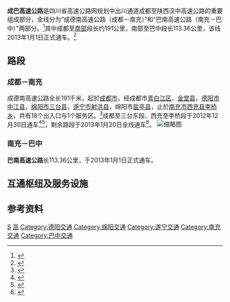 {{中国高速公路信息框
| 省名 = Sichuan
| 编号 = S2
| 名称 = 成都—巴中高速公路
| 地圖 = 
| 路線簡稱 = 成巴
| 最近通車日期 = 2013年1月
| 规划总里程 = 304.4
| 起點 = [[成都市|成都市]][[青白江区|青白江区]]{{China Expwy Name|G42}}福洪立交
| 終點 = [[巴中市|巴中市]][[巴州区|巴州区]]{{China Expwy Name|G85}}
| 出口處數 = 
| 服务区数 = 
}}
'''成巴高速公路'''是四川省高速公路网规划中出川通道成都至陕西汉中高速公路的重要组成部分，全线分为“成德南高速公路（成都－南充）”和“巴南高速公路（南充－巴中）”两部分。<ref>{{cite news|title=南巴高速有望明年开建|url=http://news.sina.com.cn/o/2008-03-20/041213601249s.shtml|accessdate=2014-08-18|newspaper=新浪|date=2008-03-20|archive-date=2019-05-20|archive-url=https://web.archive.org/web/20190520203833/http://news.sina.com.cn/o/2008-03-20/041213601249s.shtml|dead-url=no}}</ref>其中成都至[[南部县|南部]]段长约191公里，南部至巴中段长113.36公里，该线2013年1月1日正式通车。<ref>{{cite news|title=记者体验成巴高速：距离缩短 3个半小时回家|url=http://news.chengdu.cn/content/2013-02/10/content_1154101.htm|accessdate=2016-02-03|date=2013-02-10|archive-date=2017-01-11|archive-url=https://web.archive.org/web/20170111162725/http://news.chengdu.cn/content/2013-02/10/content_1154101.htm|dead-url=no}}</ref>
==路段==
===成都－南充===
成德南高速公路全长191千米，起於[[成都市|成都市]]，经成都市[[青白江区|青白江区]]、[[金堂县|金堂县]]，[[德阳市|德阳市]][[中江县|中江县]]，[[绵阳市|绵阳市]][[三台县|三台县]]，[[遂宁市|遂宁市]][[射洪县|射洪县]]，绵阳市[[盐亭县|盐亭县]]，止於[[南充市|南充市]][[西充县|西充县]][[李桥乡_(西充县)|李桥乡]]，共有18个出入口与1个服务区。<ref>{{Cite web|title=成德南走向|url=http://news.hexun.com/2011-12-19/136433195.html|access-date=2019-07-30|archive-url=https://web.archive.org/web/20190607075214/http://news.hexun.com/2011-12-19/136433195.html|archive-date=2019-06-07|dead-url=yes}}</ref>成都至三台东段、西充至李桥段于2012年12月30日通车<ref>{{Cite web|title=成德南高速成都至三台段通车 成都1小时到三台|url=http://sc.sina.com.cn/news/b/2012-12-30/090655708.html|accessdate=2019-07-30|work=华西都市报|archive-date=2019-07-30|archive-url=https://web.archive.org/web/20190730124207/http://sc.sina.com.cn/news/b/2012-12-30/090655708.html|dead-url=no}}</ref><ref>{{Cite web|title=成德南高速公路部分路段提前通车公告|url=http://www.scgs.com.cn/newshow.aspx?mid=18&id=37963|accessdate=2019-07-30|work=www.scgs.com.cn}}</ref>，剩余路段于2013年1月20日全线通车<ref>{{Cite web|title=成德南高速公路全线通车|url=http://www.nanchong.gov.cn/news/show/da0243de-5c06-45d9-83eb-1a2e34579c57.html|accessdate=2019-07-30|work=南充日报|archive-date=2019-07-30|archive-url=https://web.archive.org/web/20190730124203/http://www.nanchong.gov.cn/news/show/da0243de-5c06-45d9-83eb-1a2e34579c57.html|dead-url=no}}</ref>。
[[File:成巴高速公路.svg|缩略图]]
===南充－巴中===
'''巴南高速公路'''长113.36公里，于2013年1月1日正式通车。
== 互通枢纽及服务设施 ==
{{Start expwy exit box|place=1}}
{{Expwy exit item|place=[[成都市|成都市]]<br />[[青白江区|青白江区]]|place rows=1|type=MH|name=福洪立交|highway connection={{China Expwy Name|G42}}}}
{{Expwy exit item|place=[[成都市|成都市]]<br />[[青白江区|青白江区]]|place rows=2|type=E|name=青白江|road connection=清泉大道}}
{{Expwy exit item||type=H|name=成德南立交|highway connection={{China Expwy Name|SA2|P=SICHUAN}}}}
{{Expwy exit item|place=[[成都市|成都市]]<br />[[金堂县|金堂县]]|place rows=3|type=E|name=金堂|road connection=成环路}}
{{Expwy exit item||type=S|name=金堂服务区|road connection}}
{{Expwy exit item||type=E|name=赵家|road connection=X055 三金路}}
{{Expwy exit item|place=[[德阳市|德阳市]]<br />[[中江县|中江县]]|place rows=4|type=E|name=兴隆|road connection={{中国国道名|245|中金快速通道}}}}
{{Expwy exit item||type=S|name=中江服务区|road connection}}
{{Expwy exit item||type=H|name=中兴立交|highway connection={{China Expwy Name|SA3|P=Sichuan}}}}
{{Expwy exit item||type=E|name=中江|road connection={{中国国道名|350|中江大道}}}}
{{Expwy exit item|place=[[绵阳市|绵阳市]]<br />[[三台县|三台县]]|place rows=4|type=E|name=古井|road connection=}}
{{Expwy exit item||type=P|name=三台停车区|road connection}}
{{Expwy exit item||type=E|name=三台|road connection={{中国国道名|247|绵渝路}}}}
{{Expwy exit item||type=H|name=三台东立交|highway connection={{China Expwy Name|G93}}}}
{{Expwy exit item|place=[[绵阳市|绵阳市]]<br />[[盐亭县|盐亭县]]|place rows=5|type=E|name=共和|road connection=}}
{{Expwy exit item||type=S|name=盐亭服务区|road connection}}
{{Expwy exit item||type=E|name=盐亭|road connection=盐蓬路}}
{{Expwy exit item||type=H|name=江家湾枢纽|highway connection={{China Expwy Name|S32|P=四川}}}}
{{Expwy exit item||type=E|name=八角|road connection=大仁路}}
{{Expwy exit item|place=[[南充市|南充市]]<br />[[西充县|西充县]]|place rows=5|type=E|name=槐树|road connection=县道X1152}}
{{Expwy exit item||type=S|name=槐树服务区|road connection}}
{{Expwy exit item||type=E|name=义兴|road connection={{中国国道名|212}}}}
{{Expwy exit item||type=H|name=李桥立交|highway connection={{China Expwy Name|G75}}}}
{{Expwy exit item||type=E|name=古楼|road connection=309乡道}}
{{Expwy exit item|place=[[南充市|南充市]]<br />[[南部县|南部县]]|place rows=4|type=E|name=八尔湖|road connection=327乡道}}
{{Expwy exit item||type=E|name=东坝|road connection=}}
{{Expwy exit item||type=E|name=铁佛塔|road connection={{中国省道名|204|P=四川}}}}
{{Expwy exit item||type=S|name=南部碧龙服务区|road connection}}
{{Expwy exit item|place=[[南充市|南充市]]<br />[[仪陇县|仪陇县]]|place rows=4|type=E|name=仪陇|road connection=仪陇迎宾大道}}
{{Expwy exit item||type=P|name=赛金停车区|road connection}}
{{Expwy exit item||type=E|name=五福|road connection={{中国国道名|244|仪华大道}}}}
{{Expwy exit item||type=E|name=日兴|road connection=}}
{{Expwy exit item|place=[[巴中市|巴中市]]<br />[[恩阳区|恩阳区]]|place rows=7|type=E|name=观音庵|road connection={{中国国道名|244|凤凰街}}}}
{{Expwy exit item||type=S|name=下八庙服务区|road connection=}}
{{Expwy exit item||type=E|name=柳林|road connection={{中国国道名|244}}}}
{{Expwy exit item||type=E|name=何家坝|road connection={{中国国道名|244|恩阳大道}}}}
{{Expwy exit item||type=P|name=恩阳停车区|road connection=|state=U|comment=修建中}}
{{Expwy exit item||type=E|name=恩阳|road connection={{中国国道名|244|恩阳大道}}}}
{{Expwy exit item||type=H|name=东兴场枢纽|highway connection={{China Expwy Name|G5012}}}}
{{Expwy exit item|place=[[巴中市|巴中市]]<br />[[巴州区|巴州区]]|place rows=2|type=E|name=巴中|road connection={{中国国道名|244}}}}
{{Expwy exit item||type=MH|name=|highway connection={{China Expwy Name|G85}}}}
{{End expwy exit box|place=1}}

==参考资料==
{{reflist}}
{{四川省高速公路}}
[[Category:四川省高速公路|S]]
[[Category:成都交通|高]]
[[Category:德阳交通|Category:德阳交通]]
[[Category:绵阳交通|Category:绵阳交通]]
[[Category:遂宁交通|Category:遂宁交通]]
[[Category:南充交通|Category:南充交通]]
[[Category:巴中交通|Category:巴中交通]]